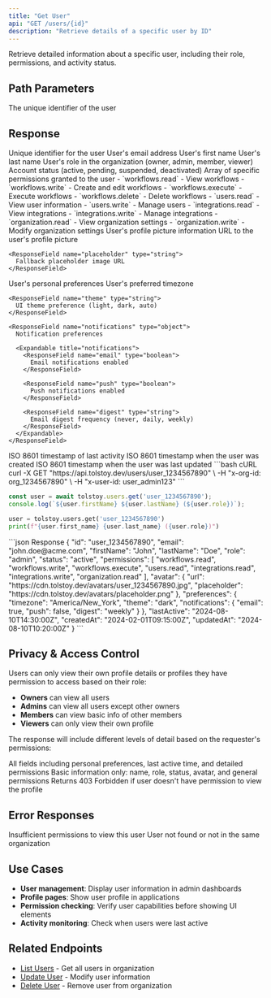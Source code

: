 ```yaml
---
title: "Get User"
api: "GET /users/{id}"
description: "Retrieve details of a specific user by ID"
---
```


Retrieve detailed information about a specific user, including their role, permissions, and activity status.

## Path Parameters

<ParamField path="id" type="string" required>
  The unique identifier of the user
</ParamField>

## Response

<ResponseField name="id" type="string">
  Unique identifier for the user
</ResponseField>

<ResponseField name="email" type="string">
  User's email address
</ResponseField>

<ResponseField name="firstName" type="string">
  User's first name
</ResponseField>

<ResponseField name="lastName" type="string">
  User's last name
</ResponseField>

<ResponseField name="role" type="string">
  User's role in the organization (owner, admin, member, viewer)
</ResponseField>

<ResponseField name="status" type="string">
  Account status (active, pending, suspended, deactivated)
</ResponseField>

<ResponseField name="permissions" type="array">
  Array of specific permissions granted to the user
  
  <Expandable title="Available Permissions">
    - `workflows.read` - View workflows
    - `workflows.write` - Create and edit workflows
    - `workflows.execute` - Execute workflows
    - `workflows.delete` - Delete workflows
    - `users.read` - View user information
    - `users.write` - Manage users
    - `integrations.read` - View integrations
    - `integrations.write` - Manage integrations
    - `organization.read` - View organization settings
    - `organization.write` - Modify organization settings
  </Expandable>
</ResponseField>

<ResponseField name="avatar" type="object">
  User's profile picture information
  
  <Expandable title="avatar">
    <ResponseField name="url" type="string">
      URL to the user's profile picture
    </ResponseField>
    
    <ResponseField name="placeholder" type="string">
      Fallback placeholder image URL
    </ResponseField>
  </Expandable>
</ResponseField>

<ResponseField name="preferences" type="object">
  User's personal preferences
  
  <Expandable title="preferences">
    <ResponseField name="timezone" type="string">
      User's preferred timezone
    </ResponseField>
    
    <ResponseField name="theme" type="string">
      UI theme preference (light, dark, auto)
    </ResponseField>
    
    <ResponseField name="notifications" type="object">
      Notification preferences
      
      <Expandable title="notifications">
        <ResponseField name="email" type="boolean">
          Email notifications enabled
        </ResponseField>
        
        <ResponseField name="push" type="boolean">
          Push notifications enabled
        </ResponseField>
        
        <ResponseField name="digest" type="string">
          Email digest frequency (never, daily, weekly)
        </ResponseField>
      </Expandable>
    </ResponseField>
  </Expandable>
</ResponseField>

<ResponseField name="lastActive" type="string">
  ISO 8601 timestamp of last activity
</ResponseField>

<ResponseField name="createdAt" type="string">
  ISO 8601 timestamp when the user was created
</ResponseField>

<ResponseField name="updatedAt" type="string">
  ISO 8601 timestamp when the user was last updated
</ResponseField>

<RequestExample>
```bash cURL
curl -X GET "https://api.tolstoy.dev/users/user_1234567890" \
  -H "x-org-id: org_1234567890" \
  -H "x-user-id: user_admin123"
```

```javascript JavaScript
const user = await tolstoy.users.get('user_1234567890');
console.log(`${user.firstName} ${user.lastName} (${user.role})`);
```

```python Python
user = tolstoy.users.get('user_1234567890')
print(f"{user.first_name} {user.last_name} ({user.role})")
```
</RequestExample>

<ResponseExample>
```json Response
{
  "id": "user_1234567890",
  "email": "john.doe@acme.com",
  "firstName": "John",
  "lastName": "Doe",
  "role": "admin",
  "status": "active",
  "permissions": [
    "workflows.read",
    "workflows.write",
    "workflows.execute",
    "users.read",
    "integrations.read",
    "integrations.write",
    "organization.read"
  ],
  "avatar": {
    "url": "https://cdn.tolstoy.dev/avatars/user_1234567890.jpg",
    "placeholder": "https://cdn.tolstoy.dev/avatars/placeholder.png"
  },
  "preferences": {
    "timezone": "America/New_York",
    "theme": "dark",
    "notifications": {
      "email": true,
      "push": false,
      "digest": "weekly"
    }
  },
  "lastActive": "2024-08-10T14:30:00Z",
  "createdAt": "2024-02-01T09:15:00Z",
  "updatedAt": "2024-08-10T10:20:00Z"
}
```
</ResponseExample>

## Privacy & Access Control

<Info>
Users can only view their own profile details or profiles they have permission to access based on their role:

- **Owners** can view all users
- **Admins** can view all users except other owners
- **Members** can view basic info of other members
- **Viewers** can only view their own profile
</Info>

The response will include different levels of detail based on the requester's permissions:

<AccordionGroup>
  <Accordion title="Full Access (Own Profile or Admin)">
    All fields including personal preferences, last active time, and detailed permissions
  </Accordion>

  <Accordion title="Limited Access (Other Users)">
    Basic information only: name, role, status, avatar, and general permissions
  </Accordion>

  <Accordion title="No Access">
    Returns 403 Forbidden if user doesn't have permission to view the profile
  </Accordion>
</AccordionGroup>

## Error Responses

<ResponseField name="403" type="error">
  Insufficient permissions to view this user
</ResponseField>

<ResponseField name="404" type="error">
  User not found or not in the same organization
</ResponseField>

## Use Cases

- **User management**: Display user information in admin dashboards
- **Profile pages**: Show user profile in applications
- **Permission checking**: Verify user capabilities before showing UI elements
- **Activity monitoring**: Check when users were last active

## Related Endpoints

- [List Users](/api/users/list) - Get all users in organization
- [Update User](/api/users/update) - Modify user information
- [Delete User](/api/users/delete) - Remove user from organization